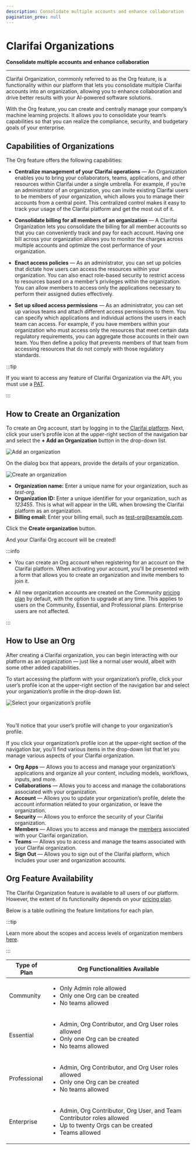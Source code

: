 ```yaml
---
description: Consolidate multiple accounts and enhance collaboration
pagination_prev: null
---
```


# Clarifai Organizations

**Consolidate multiple accounts and enhance collaboration**
<hr />


Clarifai Organization, commonly referred to as the Org feature,  is a functionality within our platform that lets you consolidate multiple Clarifai accounts into an organization, allowing you to enhance collaboration and drive better results with your AI-powered software solutions. 

With the Org feature, you can create and centrally manage your company’s machine learning projects. It allows you to consolidate your team’s capabilities so that you can realize the compliance, security, and budgetary goals of your enterprise.

## Capabilities of Organizations

The Org feature offers the following capabilities:

- **Centralize management of your Clarifai operations** — An Organization enables you to bring your collaborators, teams, applications, and other resources within Clarifai under a single umbrella. For example, if you’re an administrator of an organization, you can invite existing Clarifai users to be members of your organization, which allows you to manage their accounts from a central point. 
This centralized control makes it easy to track your usage of the Clarifai platform and get the most out of it. 

- **Consolidate billing for all members of an organization** — A Clarifai Organization lets you consolidate the billing for all member accounts so that you can conveniently track and pay for each account. Having one bill across your organization allows you to monitor the charges across multiple accounts and optimize the cost performance of your organization.

- **Enact access policies** — As an administrator, you can set up policies that dictate how users can access the resources within your organization. You can also enact role-based security to restrict access to resources based on a member’s privileges within the organization. You can allow members to access only the applications necessary to perform their assigned duties effectively.

- **Set up siloed access permissions** — As an administrator, you can set up various teams and attach different access permissions to them. You can specify which applications and individual actions the users in each team can access. 
For example, if you have members within your organization who must access only the resources that meet certain data regulatory requirements, you can aggregate those accounts in their own team. You then define a policy that prevents members of that team from accessing resources that do not comply with those regulatory standards.

:::tip

If you want to access any feature of Clarifai Organization via the API, you must use a [PAT](https://docs.clarifai.com/clarifai-basics/authentication/personal-access-tokens). 

:::

## How to Create an Organization

To create an Org account, start by logging in to the [Clarifai platform](https://clarifai.com/explore). Next, click your user’s profile icon at the upper-right section of the navigation bar and select the **+ Add an Organization** button in the drop-down list.

![Add an organization](/img/clarifai_orgs/add_an_organization.png)

On the dialog box that appears, provide the details of your organization.

![Create an organization](/img/clarifai_orgs/create_organization.png)

- **Organization name:** Enter a unique name for your organization, such as _test-org_.
- **Organization ID:** Enter a unique identifier for your organization, such as _123455_. This is what will appear in the URL when browsing the Clarifai platform as an organization.  
- **Billing email:** Enter your billing email, such as test-org@example.com. 

Click the **Create organization** button. 

And your Clarifai Org account will be created!

:::info 

- You can create an Org account when registering for an account on the Clarifai platform. When activating your account, you'll be presented with a form that allows you to create an organization and invite members to join it. 

- All new organization accounts are created on the Community [pricing plan](https://www.clarifai.com/pricing) by default, with the option to upgrade at any time. This applies to users on the Community, Essential, and Professional plans. Enterprise users are not affected.

:::

## How to Use an Org

After creating a Clarifai organization, you can begin interacting with our platform as an organization — just like a normal user would, albeit with some other added capabilities.

To start accessing the platform with your organization’s profile, click your user’s profile icon at the upper-right section of the navigation bar and select your organization’s profile in the drop-down list.
 
![Select your organization’s profile ](/img/clarifai_orgs/select_organization_profile.png)

<br/>

You’ll notice that your user’s profile will change to your organization’s profile. 

If you click your organization’s profile icon at the upper-right section of the navigation bar, you’ll find various items in the drop-down list that let you manage various aspects of your Clarifai organization.

- **Org Apps** — Allows you to access and manage your organization’s applications and organize all your content, including models, workflows, inputs, and more.
- **Collaborations** — Allows you to access and manage the collaborations associated with your organization. 
- **Account** — Allows you to update your organization’s profile, delete the account information related to your organization, or leave the organization. 
- **Security** — Allows you to enforce the security of your Clarifai organization. 
- **Members** — Allows you to access and manage the [members](https://docs.clarifai.com/portal-guide/clarifai-organizations/members-teams) associated with your Clarifai organization.
- **Teams** — Allows you to access and manage the teams associated with your Clarifai organization.
- **Sign Out** — Allows you to sign out of the Clarifai platform, which includes your user and organization accounts.

## Org Feature Availability

The Clarifai Organization feature is available to all users of our platform. However, the extent of its functionality depends on your [pricing plan](https://www.clarifai.com/pricing).

Below is a table outlining the feature limitations for each plan.

:::tip

Learn more about the scopes and access levels of organization members [here](https://docs.clarifai.com/portal-guide/clarifai-organizations/security#scopes-and-access-levels-of-organization-members).

:::

| Type of Plan          | Org Functionalities Available|
|-----------------------|------------------------|
| Community             |  <ul><li> Only Admin role allowed</li><li>Only one Org can be created</li><li>No teams allowed</li></ul> |
| Essential             | <ul><li> Admin, Org Contributor, and Org User roles allowed</li><li>Only one Org can be created</li><li>No teams allowed</li></ul>  |
| Professional          | <ul><li> Admin, Org Contributor, and Org User roles allowed</li><li>Only one Org can be created</li><li>No teams allowed</li></ul>  | |
| Enterprise            |<ul><li> Admin, Org Contributor, Org User, and Team Contributor roles allowed</li><li>Up to twenty Orgs can be created</li><li>Teams allowed</li></ul>  |                        |



<DocCardList items={useCurrentSidebarCategory().items}/>